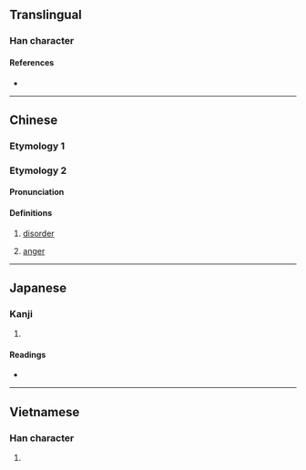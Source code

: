 {{character info}}
==Translingual==

===Han character===
{{Han char|rn=64|rad=手|as=06|sn=9|four=50048|canj=QYCK|ids=⿰扌交}}

====References====
* {{Han ref|kx=0430.120|dkj=12050|dj=0780.050|hdz=31875.030|uh=630D|ud=25357|bh=CED5|bd=52949}}

----

==Chinese==

===Etymology 1===
{{zh-see|校|v|to [[compare]]; to [[examine]]; to [[check]]}}

===Etymology 2===
{{zh-forms}}

====Pronunciation====
{{zh-pron
|m=jiāo
|mc=y
|oc=y
|cat=
}}

====Definitions====
{{zh-hanzi}}

# {{zh-hd}} [[disorder]]
# {{zh-hd}} [[anger]]

----

==Japanese==

===Kanji===
{{ja-kanji|grade=|rs=手06}}

# {{rfdef|ja|sort=手06}}

====Readings====
* {{ja-readings|on=[[こう]] (kō), [[きょう]] (kyō)|kun=[[はかる]] (hakaru)}}

----

==Vietnamese==

===Han character===
{{vi-hantu|gieo|rs=手06}}

# {{rfdef|vi|sort=手06}}